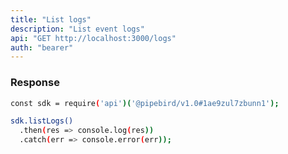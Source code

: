 ```yaml
---
title: "List logs"
description: "List event logs"
api: "GET http://localhost:3000/logs"
auth: "bearer"
---
```


### Response

<ResponseField name="content" type="array of objects">
<Expandable title="Toggle object">

<ResponseField name="id" type="number"></ResponseField>

<ResponseField name="eventAction" type="string"></ResponseField>

<ResponseField name="eventSource" type="string"></ResponseField>

<ResponseField name="eventId" type="number"></ResponseField>

<ResponseField name="meta" type="string"></ResponseField>

</Expandable>
</ResponseField>

<RequestExample>

```bash Example Request
const sdk = require('api')('@pipebird/v1.0#1ae9zul7zbunn1');

sdk.listLogs()
  .then(res => console.log(res))
  .catch(err => console.error(err));
```

</RequestExample>
